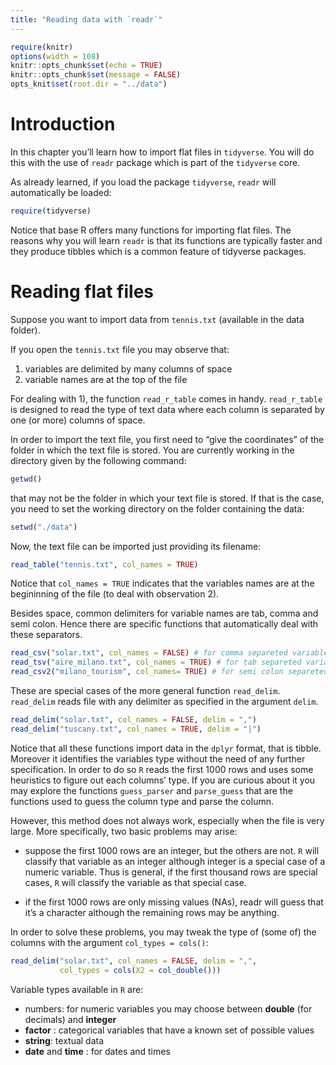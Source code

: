 ```yaml
---
title: "Reading data with `readr`"
---
```


```r
require(knitr)
options(width = 108)
knitr::opts_chunk$set(echo = TRUE)
knitr::opts_chunk$set(message = FALSE)
opts_knit$set(root.dir = "../data")
```

# Introduction

In this chapter  you'll learn how to import flat files in `tidyverse`. You will do this with the use of `readr` package which is part of the `tidyverse` core. 

As already learned, if you load the package `tidyverse`, `readr` will automatically be loaded:

```r
require(tidyverse)
```


Notice that base R offers many functions for importing flat files. The reasons why you will learn `readr` is that its functions are typically faster and they produce tibbles which is a common feature of tidyverse packages.


# Reading flat files

Suppose you want to import data from `tennis.txt` (available in the data folder). 


If you open the `tennis.txt` file you may observe that:

1. variables are delimited by many columns of space 
2. variable names are at the top of the file 

For dealing with 1), the function `read_r_table` comes in handy.  `read_r_table` is designed to read the type of text data where each column is separated by one (or more) columns of space. 


In order to import the text file, you first need to "give the coordinates" of the folder in which the text file is stored. You are currently working in the directory given by the following command:

```r
getwd()
```

that may not be the folder in which your text file is stored. If that is the case, you need to set the working directory on the folder containing the data:

```r
setwd("./data")
```

Now, the text file can be imported just providing its filename:

```r
read_table("tennis.txt", col_names = TRUE)
```

Notice that `col_names = TRUE` indicates that the variables names are at the begininning of the file (to deal with observation 2). 

Besides space, common delimiters for variable names are tab, comma and semi colon. Hence there are specific functions that automatically deal with these separators.

```r
read_csv("solar.txt", col_names = FALSE) # for comma separeted variables
read_tsv("aire_milano.txt", col_names = TRUE) # for tab separeted variables
read_csv2("milano_tourism", col_names= TRUE) # for semi colon separeted variables
```

These are special cases of the more general function `read_delim`. `read_delim` reads file with any delimiter as specified in the argument `delim`. 

```r
read_delim("solar.txt", col_names = FALSE, delim = ",")
read_delim("tuscany.txt", col_names = TRUE, delim = "|")
```

Notice that all these functions import data in the `dplyr` format, that is tibble. Moreover it identifies the variables type without the need of any further specification. In order to do so `R` reads the first 1000 rows and uses some heuristics to figure out each columns' type. If you are curious about it you may explore the functions `guess_parser` and `parse_guess` that are the functions used to guess the column type and parse the column.


However, this method does not always work, especially when the file is very large. More specifically, two basic problems may arise:

* suppose the first 1000 rows are an integer, but the others are not. `R` will classify that variable as an integer although integer is a special case of a numeric variable. Thus is general, if the first thousand rows are special cases, `R` will classify the variable as that special case. 

* if the first 1000 rows are only missing values (NAs), readr will guess that it's a character although the remaining rows may be anything. 


In order to solve these problems, you may tweak the type of (some of) the columns with the argument `col_types = cols()`:

```r
read_delim("solar.txt", col_names = FALSE, delim = ",",
           col_types = cols(X2 = col_double()))
```


Variable types available in `R` are:

* numbers: for numeric variables you may choose between __double__ (for decimals) and __integer__
* __factor__ : categorical variables that have a known set of possible values
* __string__: textual data
* __date__ and __time__ : for dates and times


